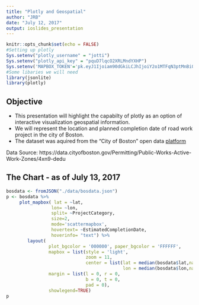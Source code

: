 ```yaml
---
title: "Plotly and Geospatial"
author: "JRB"
date: "July 12, 2017"
output: ioslides_presentation
---
```


```r
knitr::opts_chunk$set(echo = FALSE)
#Setting up plotly
Sys.setenv("plotly_username" = "jotti")
Sys.setenv("plotly_api_key" = "pquD7lqcO2XRLMndYXHP")
Sys.setenv('MAPBOX_TOKEN'='pk.eyJ1Ijoiam90dGkiLCJhIjoiY2o1MTFqN3ptMnBiODJ3bmtoYTlxdTd4biJ9.QMkYdUGAdgKzjBdvUickNw')
#Some libaries we will need 
library(jsonlite)
library(plotly)
```

## Objective

- This presentation will highlight the capabilty of plotly as an option of interactive visualization geospatial information.
- We will represent the location and planned completion date of road work project in the city of Boston.
- The dataset was aquired from the "City of Boston" open data [platform](data.boston.gov)

Data Source: https://data.cityofboston.gov/Permitting/Public-Works-Active-Work-Zones/4xn9-dedu

## The Chart - as of July 13, 2017
```r
bosdata <- fromJSON("./data/bosdata.json")
p <- bosdata %>% 
     plot_mapbox( lat = ~lat, 
                 lon= ~lon, 
                 split= ~ProjectCategory, 
                 size=2, 
                 mode='scattermapbox',
                 hovertext= ~EstimatedCompletionDate,
                 hoverinfo= "text") %>%
        layout(
                plot_bgcolor = '000000', paper_bgcolor = 'FFFFFF',
                mapbox = list(style = 'light',
                              zoom = 11,
                              center = list(lat = median(bosdata$lat,na.rm=TRUE),
                                            lon = median(bosdata$lon,na.rm=TRUE))),
                margin = list(l = 0, r = 0,
                              b = 0, t = 0,
                              pad = 0),
                showlegend=TRUE)
p

```



